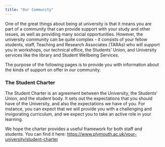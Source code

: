 ```yaml
---
title: "Our Community"
---
```


One of the great things about being at university is that it means you are part of a community that can provide support with your study and other issues, as well as providing many social opportunities. However, the university community can be quite complex - it consists of your fellow students, staff, Teaching and Research Associates (TARAs) who will support you in workshops, our technical office, the Students' Union, and University services like the library and Student Wellbeing Services.

The purpose of the following pages is to provide you with information about the kinds of support on offer in our community.

### The Student Charter

The Student Charter is an agreement between the University, the Students' Union, and the student body. It sets out the expectations that you should have of the University, and also the expectations we have of you. For instance, you can expect that we will provide you with a challenging and invigorating curriculum, and we expect you to take an active role in your learning.

We hope the charter provides a useful framework for both staff and students. You can find it here: <https://www.plymouth.ac.uk/your-university/student-charter>
